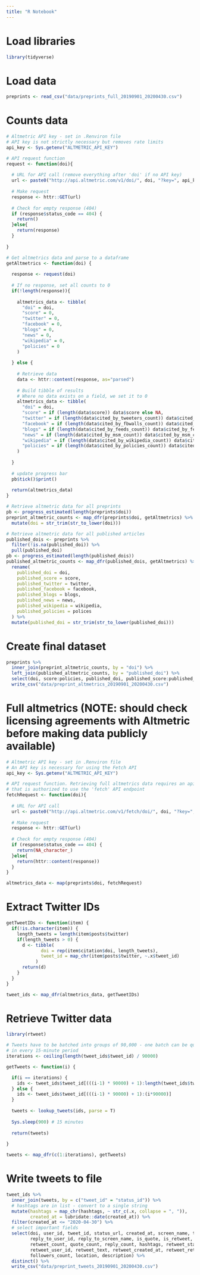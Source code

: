 ```yaml
---
title: "R Notebook"
---
```


# Load libraries

```r

library(tidyverse)

```

# Load data

```r

preprints <- read_csv("data/preprints_full_20190901_20200430.csv")

```

# Counts data

```r

# Altmetric API key - set in .Renviron file
# API key is not strictly necessary but removes rate limits
api_key <- Sys.getenv("ALTMETRIC_API_KEY")

# API request function
request <- function(doi){
  
  # URL for API call (remove everything after 'doi' if no API key)
  url <- paste0("http://api.altmetric.com/v1/doi/", doi, "?key=", api_key)
  
  # Make request
  response <- httr::GET(url)
  
  # Check for empty response (404)
  if (response$status_code == 404) { 
    return()
  }else{
    return(response)
  }
  
}

# Get altmetrics data and parse to a dataframe
getAltmetrics <- function(doi) {
  
  response <- request(doi)
  
  # If no response, set all counts to 0
  if(!length(response)){
    
    altmetrics_data <- tibble(
      "doi" = doi,
      "score" = 0,
      "twitter" = 0,
      "facebook" = 0,
      "blogs" = 0,
      "news" = 0,
      "wikipedia" = 0,
      "policies" = 0
    )
    
  } else {
    
    # Retrieve data
    data <- httr::content(response, as="parsed")
    
    # Build tibble of results
    # Where no data exists on a field, we set it to 0
    altmetrics_data <- tibble(
      "doi" = doi,
      "score" = if (length(data$score)) data$score else NA,
      "twitter" = if (length(data$cited_by_tweeters_count)) data$cited_by_tweeters_count else 0, 
      "facebook" = if (length(data$cited_by_fbwalls_count)) data$cited_by_fbwalls_count else 0, 
      "blogs" = if (length(data$cited_by_feeds_count)) data$cited_by_feeds_count else 0,
      "news" = if (length(data$cited_by_msm_count)) data$cited_by_msm_count else 0,
      "wikipedia" = if (length(data$cited_by_wikipedia_count)) data$cited_by_wikipedia_count else 0,
      "policies" = if (length(data$cited_by_policies_count)) data$cited_by_policies_count else 0
    )
  
  }
  
  # update progress bar
  pb$tick()$print()
  
  return(altmetrics_data)
}

# Retrieve altmetric data for all preprints
pb <- progress_estimated(length(preprints$doi))
preprint_altmetric_counts <- map_dfr(preprints$doi, getAltmetrics) %>%
  mutate(doi = str_trim(str_to_lower(doi)))

# Retrieve altmetric data for all published articles
published_dois <- preprints %>% 
  filter(!is.na(published_doi)) %>% 
  pull(published_doi)
pb <- progress_estimated(length(published_dois))
published_altmetric_counts <- map_dfr(published_dois, getAltmetrics) %>%
  rename(
    published_doi = doi,
    published_score = score,
    published_twitter = twitter,
    published_facebook = facebook,
    published_blogs = blogs,
    published_news = news,
    published_wikipedia = wikipedia,
    published_policies = polices
  ) %>%
  mutate(published_doi = str_trim(str_to_lower(published_doi)))

```

# Create final dataset

```r

preprints %>%
  inner_join(preprint_altmetric_counts, by = "doi") %>%
  left_join(published_altmetric_counts, by = "published_doi") %>%
  select(doi, score:policies, published_doi, published_score:published_policies) %>%
  write_csv("data/preprint_altmetrics_20190901_20200430.csv")

```

# Full altmetrics (NOTE: should check licensing agreements with Altmetric before making data publicly available)

```r

# Altmetric API key - set in .Renviron file
# An API key is necessary for using the Fetch API
api_key <- Sys.getenv("ALTMETRIC_API_KEY")

# API request function. Retrieving full altmetrics data requires an api key 
# that is authorized to use the 'fetch' API endpoint
fetchRequest <- function(doi){
  
  # URL for API call 
  url <- paste0("http://api.altmetric.com/v1/fetch/doi/", doi, "?key=", api_key)
  
  # Make request
  response <- httr::GET(url)
  
  # Check for empty response (404)
  if (response$status_code == 404) { 
    return(NA_character_)
  }else{
    return(httr::content(response))
  }
}

altmetrics_data <- map(preprints$doi, fetchRequest)

```

# Extract Twitter IDs

```r

getTweetIDs <- function(item) {
  if(!is.character(item)) {
    length_tweets = length(item$posts$twitter)
    if(length_tweets > 0) {
      d <- tibble(
             doi = rep(item$citation$doi, length_tweets),
             tweet_id = map_chr(item$posts$twitter, ~.x$tweet_id)
           )
      return(d)
    }
  }
}

tweet_ids <- map_dfr(altmetrics_data, getTweetIDs)

```

# Retrieve Twitter data

```r

library(rtweet)

# Tweets have to be batched into groups of 90,000 - one batch can be queried
# in every 15-minute period
iterations <- ceiling(length(tweet_ids$tweet_id) / 90000)

getTweets <- function(i) {

  if(i == iterations) {
    ids <- tweet_ids$tweet_id[(((i-1) * 90000) + 1):length(tweet_ids$tweet_id)]
  } else {
    ids <- tweet_ids$tweet_id[(((i-1) * 90000) + 1):(i*90000)]
  }
  
  tweets <- lookup_tweets(ids, parse = T)
  
  Sys.sleep(900) # 15 minutes
  
  return(tweets)
  
}

tweets <- map_dfr(c(1:iterations), getTweets)

```

# Write tweets to file

```r

tweet_ids %>%
  inner_join(tweets, by = c("tweet_id" = "status_id")) %>%
  # hashtags are in list - convert to a single string
  mutate(hashtags = map_chr(hashtags, ~ str_c(.x, collapse = ", ")),
         created_at = lubridate::date(created_at)) %>%
  filter(created_at <= "2020-04-30") %>%
  # select important fields
  select(doi, user_id, tweet_id, status_url, created_at, screen_name, text, reply_to_status_id,
         reply_to_user_id, reply_to_screen_name, is_quote, is_retweet, favorite_count,
         retweet_count, quote_count, reply_count, hashtags, retweet_status_id,
         retweet_user_id, retweet_text, retweet_created_at, retweet_retweet_count, 
         followers_count, location, description) %>%
  distinct() %>%
  write_csv("data/preprint_tweets_20190901_20200430.csv")

```


